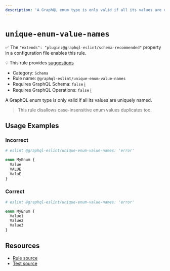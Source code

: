 ```yaml
---
description: 'A GraphQL enum type is only valid if all its values are uniquely named.'
---
```


# `unique-enum-value-names`

✅ The `"extends": "plugin:@graphql-eslint/schema-recommended"` property in a configuration file
enables this rule.

💡 This rule provides
[suggestions](https://eslint.org/docs/developer-guide/working-with-rules#providing-suggestions)

- Category: `Schema`
- Rule name: `@graphql-eslint/unique-enum-value-names`
- Requires GraphQL Schema: `false`
  [ℹ️](/docs/getting-started#extended-linting-rules-with-graphql-schema)
- Requires GraphQL Operations: `false`
  [ℹ️](/docs/getting-started#extended-linting-rules-with-siblings-operations)

A GraphQL enum type is only valid if all its values are uniquely named.

> This rule disallows case-insensitive enum values duplicates too.

## Usage Examples

### Incorrect

```graphql
# eslint @graphql-eslint/unique-enum-value-names: 'error'

enum MyEnum {
  Value
  VALUE
  ValuE
}
```

### Correct

```graphql
# eslint @graphql-eslint/unique-enum-value-names: 'error'

enum MyEnum {
  Value1
  Value2
  Value3
}
```

## Resources

- [Rule source](https://github.com/dimaMachina/graphql-eslint/tree/master/packages/plugin/src/rules/unique-enum-value-names.ts)
- [Test source](https://github.com/dimaMachina/graphql-eslint/tree/master/packages/plugin/__tests__/unique-enum-value-names.spec.ts)
